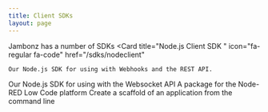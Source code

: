 ```yaml
---
title: Client SDKs 
layout: page
---
```


Jambonz has a number of SDKs
<CardGroup cols={2}>
  <Card
    title="Node.js Client SDK "
    icon="fa-regular fa-code"
    href="/sdks/nodeclient"
  >
    Our Node.js SDK for using with Webhooks and the REST API. 
  </Card>
  <Card
    title="Node.js Websocket Client SDK "
    icon="fa-regular fa-code"
    href="/sdks/nodeclientws"
  >
    Our Node.js SDK for using with the Websocket API 
  </Card>
  <Card
    title="Node-RED"
    icon="fa-regular fa-code"
    href="/sdks/nodered"
  >
    A package for the Node-RED Low Code platform
  </Card>
  <Card
    title="NPX Quickstarts" 
    icon="fa-regular fa-code"
    href="/sdks/npx"
  >
    Create a scaffold of an application from the command line 
  </Card>
</CardGroup>